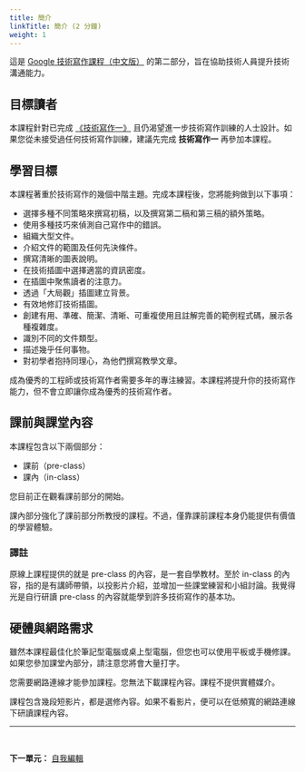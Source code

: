 ---
title: 簡介
linkTitle: 簡介 (2 分鐘)
weight: 1
---

這是 [Google 技術寫作課程（中文版）](../../index.qmd) 的第二部分，旨在協助技術人員提升技術溝通能力。

## 目標讀者

本課程針對已完成 [《技術寫作一》](../../one/index.qmd) 且仍渴望進一步技術寫作訓練的人士設計。如果您從未接受過任何技術寫作訓練，建議先完成 **技術寫作一** 再參加本課程。

## 學習目標

本課程著重於技術寫作的幾個中階主題。完成本課程後，您將能夠做到以下事項：

- 選擇多種不同策略來撰寫初稿，以及撰寫第二稿和第三稿的額外策略。
- 使用多種技巧來偵測自己寫作中的錯誤。
- 組織大型文件。
- 介紹文件的範圍及任何先決條件。
- 撰寫清晰的圖表說明。
- 在技術插圖中選擇適當的資訊密度。
- 在插圖中聚焦讀者的注意力。
- 透過「大局觀」插圖建立背景。
- 有效地修訂技術插圖。
- 創建有用、準確、簡潔、清晰、可重複使用且註解完善的範例程式碼，展示各種複雜度。
- 識別不同的文件類型。
- 描述幾乎任何事物。
- 對初學者抱持同理心，為他們撰寫教學文章。

成為優秀的工程師或技術寫作者需要多年的專注練習。本課程將提升你的技術寫作能力，但不會立即讓你成為優秀的技術寫作者。

## 課前與課堂內容

本課程包含以下兩個部分：

- 課前（pre-class）
- 課內（in-class）

您目前正在觀看課前部分的開始。

課內部分強化了課前部分所教授的課程。不過，僅靠課前課程本身仍能提供有價值的學習體驗。

::: {.callout-note}
### 譯註
原線上課程提供的就是 pre-class 的內容，是一套自學教材。至於 in-class 的內容，指的是有講師帶領，以投影片介紹，並增加一些課堂練習和小組討論。我覺得光是自行研讀 pre-class 的內容就能學到許多技術寫作的基本功。
:::

## 硬體與網路需求

雖然本課程最佳化於筆記型電腦或桌上型電腦，但您也可以使用平板或手機修課。如果您參加課堂內部分，請注意您將會大量打字。

您需要網路連線才能參加課程。您無法下載課程內容。課程不提供實體媒介。

課程包含幾段短影片，都是選修內容。如果不看影片，便可以在低頻寬的網路連線下研讀課程內容。

---

<br />

**下一單元：** [自我編輯](../editing/index.qmd)
